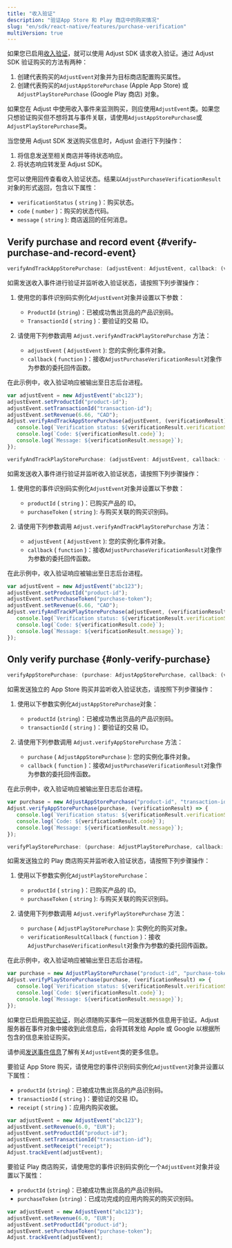 ```yaml
---
title: "收入验证"
description: "验证App Store 和 Play 商店中的购买情况"
slug: "en/sdk/react-native/features/purchase-verification"
multiVersion: true
---
```

<sdkversion version="v5"> 

如果您已启用[收入验证](https://help.adjust.com/en/article/purchase-verification)，就可以使用 Adjust SDK 请求收入验证。通过 Adjust SDK 验证购买的方法有两种：

1. 创建代表购买的`AdjustEvent`对象并为目标商店配置购买属性。
2. 创建代表购买的`AdjustAppStorePurchase` \(Apple App Store\) 或`AdjustPlayStorePurchase` \(Google Play 商店\) 对象。

<callout type="tip"> 

如果您在 Adjust 中使用收入事件来监测购买，则应使用`AdjustEvent`类。如果您只想验证购买但不想将其与事件关联，请使用`AdjustAppStorePurchase`或`AdjustPlayStorePurchase`类。
</Callout> 

当您使用 Adjust SDK 发送购买信息时，Adjust 会进行下列操作：

1. 将信息发送至相关商店并等待状态响应。
2. 将状态响应转发至 Adjust SDK。

您可以使用回传查看收入验证状态。结果以`AdjustPurchaseVerificationResult`对象的形式返回，包含以下属性：

* `verificationStatus` \( `string` \)：购买状态。
* `code` \( `number` \)：购买的状态代码。
* `message` \( `string` \): 商店返回的任何消息。

Verify purchase and record event \{\#verify\-purchase\-and\-record\-event\}
----------------------------------------------------------------------------------

<tabs> <tab title="App Store" icon="StoreAppStore" sync="appstore"> <codeblock title="方法签名"> 

```js
verifyAndTrackAppStorePurchase: (adjustEvent: AdjustEvent, callback: (verificationResult: AdjustPurchaseVerificationResult) => void) => void
```

</CodeBlock> 

如需发送收入事件进行验证并监听收入验证状态，请按照下列步骤操作：

1. 使用您的事件识别码实例化`AdjustEvent`对象并设置以下参数： 
   * `ProductId` \(`string`\)：已被成功售出货品的产品识别码。
   * `TransactionId` \( `string` \)：要验证的交易 ID。

2. 请使用下列参数调用 `Adjust.verifyAndTrackPlayStorePurchase` 方法： 
   * `adjustEvent` \( `AdjustEvent` \): 您的实例化事件对象。
   * `callback` \( `function` \)：接收`AdjustPurchaseVerificationResult`对象作为参数的委托回传函数。

在此示例中，收入验证响应被输出至日志后台进程。

```js
var adjustEvent = new AdjustEvent("abc123");
adjustEvent.setProductId("product-id");
adjustEvent.setTransactionId("transaction-id");
adjustEvent.setRevenue(6.66, "CAD");
Adjust.verifyAndTrackAppStorePurchase(adjustEvent, (verificationResult) => {
   console.log(`Verification status: ${verificationResult.verificationStatus}`);
   console.log(`Code: ${verificationResult.code}`);
   console.log(`Message: ${verificationResult.message}`);
});
```

</Tab> <tab title="Google Play" icon="PlatformGooglePlay" sync="playstore"> <codeblock title="方法签名"> 

```js
verifyAndTrackPlayStorePurchase: (adjustEvent: AdjustEvent, callback: (verificationResult: AdjustPurchaseVerificationResult) => void) => void
```

</CodeBlock> 

如需发送收入事件进行验证并监听收入验证状态，请按照下列步骤操作：

1. 使用您的事件识别码实例化`AdjustEvent`对象并设置以下参数： 
   * `productId` \( `string` \)：已购买产品的 ID。
   * `purchaseToken` \( `string` \): 与购买关联的购买识别码。

2. 请使用下列参数调用 `Adjust.verifyAndTrackPlayStorePurchase` 方法： 
   * `adjustEvent` \( `AdjustEvent` \): 您的实例化事件对象。
   * `callback` \( `function` \)：接收`AdjustPurchaseVerificationResult`对象作为参数的委托回传函数。

在此示例中，收入验证响应被输出至日志后台进程。

```js
var adjustEvent = new AdjustEvent("abc123");
adjustEvent.setProductId("product-id");
adjustEvent.setPurchaseToken("purchase-token");
adjustEvent.setRevenue(6.66, "CAD");
Adjust.verifyAndTrackPlayStorePurchase(adjustEvent, (verificationResult) => {
   console.log(`Verification status: ${verificationResult.verificationStatus}`);
   console.log(`Code: ${verificationResult.code}`);
   console.log(`Message: ${verificationResult.message}`);
});
```

</Tab> </Tabs> 

Only verify purchase \{\#only\-verify\-purchase\}
------------------------------------------------------

<tabs> <tab title="App Store" icon="StoreAppStore" sync="appstore"> <codeblock title="方法签名"> 

```js
verifyAppStorePurchase: (purchase: AdjustAppStorePurchase, callback: (verificationResult: AdjustPurchaseVerificationResult) => void) => void
```

</CodeBlock> 

如需发送独立的 App Store 购买并监听收入验证状态，请按照下列步骤操作：

1. 使用以下参数实例化`AdjustAppStorePurchase`对象： 
   * `productId` \(`string`\)：已被成功售出货品的产品识别码。
   * `transactionId` \( `string` \)：要验证的交易 ID。

2. 请使用下列参数调用 `Adjust.verifyAppStorePurchase` 方法： 
   * `purchase` \( `AdjustAppStorePurchase` \): 您的实例化事件对象。
   * `callback` \( `function` \)：接收`AdjustPurchaseVerificationResult`对象作为参数的委托回传函数。

在此示例中，收入验证响应被输出至日志后台进程。

```js
var purchase = new AdjustAppStorePurchase("product-id", "transaction-id");
Adjust.verifyAppStorePurchase(purchase, (verificationResult) => {
   console.log(`Verification status: ${verificationResult.verificationStatus}`);
   console.log(`Code: ${verificationResult.code}`);
   console.log(`Message: ${verificationResult.message}`);
});
```

</Tab> <tab title="Google Play" icon="PlatformGooglePlay" sync="playstore"> <codeblock title="方法签名"> 

```js
verifyPlayStorePurchase: (purchase: AdjustPlayStorePurchase, callback: (verificationResult: AdjustPurchaseVerificationResult) => void) => void
```

</CodeBlock> 

如需发送独立的 Play 商店购买并监听收入验证状态，请按照下列步骤操作：

1. 使用以下参数实例化`AdjustPlayStorePurchase`： 
   * `productId` \( `string` \)：已购买产品的 ID。
   * `purchaseToken` \( `string` \): 与购买关联的购买识别码。

2. 请使用下列参数调用 `Adjust.verifyPlayStorePurchase` 方法： 
   * `purchase` \( `AdjustPlayStorePurchase` \): 实例化的购买对象。
   * `verificationResultCallback` \( `function` \)：接收`AdjustPurchaseVerificationResult`对象作为参数的委托回传函数。

在此示例中，收入验证响应被输出至日志后台进程。

```js
var purchase = new AdjustPlayStorePurchase("product-id", "purchase-token");
Adjust.verifyPlayStorePurchase(purchase, (verificationResult) => {
   console.log(`Verification status: ${verificationResult.verificationStatus}`);
   console.log(`Code: ${verificationResult.code}`);
   console.log(`Message: ${verificationResult.message}`);
});
```

</Tab> </Tabs> </SdkVersion> <sdkversion version="v4"> 

如果您已启用[购买验证](https://help.adjust.com/en/article/purchase-verification)，则必须随购买事件一同发送额外信息用于验证。Adjust 服务器在事件对象中接收到此信息后，会将其转发给 Apple 或 Google 以根据所包含的信息来验证购买。
<callout type="seealso"> 

请参阅[发送事件信息](/en/sdk/react-native/features/events)了解有关`AdjustEvent`类的更多信息。
</Callout> <tabs> <tab title="App Store" icon="StoreAppStore" sync="appstore"> 

要验证 App Store 购买，请使用您的事件识别码实例化`AdjustEvent`对象并设置以下属性：

* `productId` \(`string`\)：已被成功售出货品的产品识别码。
* `transactionId` \( `string` \)：要验证的交易 ID。
* `receipt` \( `string` \)：应用内购买收据。

```js
var adjustEvent = new AdjustEvent("abc123");
adjustEvent.setRevenue(6.0, "EUR");
adjustEvent.setProductId("product-id");
adjustEvent.setTransactionId("transaction-id");
adjustEvent.setReceipt("receipt");
Adjust.trackEvent(adjustEvent);
```

</Tab> <tab title="Play 商店" icon="PlatformGooglePlay" sync="playstore"> 

要验证 Play 商店购买，请使用您的事件识别码实例化一个`AdjustEvent`对象并设置以下属性：

* `productId` \(`string`\)：已被成功售出货品的产品识别码。
* `purchaseToken` \(`string`\)：已成功完成的应用内购买的购买识别码。

```js
var adjustEvent = new AdjustEvent("abc123");
adjustEvent.setRevenue(6.0, "EUR");
adjustEvent.setProductId("product-id");
adjustEvent.setPurchaseToken("purchase-token");
Adjust.trackEvent(adjustEvent);
```

</Tab> </Tabs> </SdkVersion>


